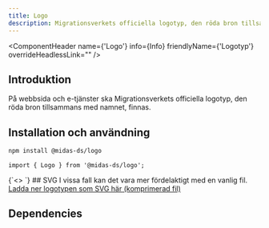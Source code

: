 ```yaml
---
title: Logo
description: Migrationsverkets officiella logotyp, den röda bron tillsammans med namnet
---
```



<ComponentHeader name={'Logo'} info={Info} friendlyName={'Logotyp'} overrideHeadlessLink="" />

## Introduktion

På webbsida och e-tjänster ska Migrationsverkets officiella logotyp, den röda bron tillsammans med namnet, finnas.

## Installation och användning

```bash npm2yarn
npm install @midas-ds/logo
```

```tsx
import { Logo } from '@midas-ds/logo';
```

<LiveCodeBlock scope={{Logo}}>
{`<>
    <Logo/>
    <Logo background/>
    <Logo dark/>
    <Logo dark background/>
    <Logo size={'small'}/>
</>`}
</LiveCodeBlock>
## SVG
I vissa fall kan det vara mer fördelaktigt med en vanlig fil. <a target="_blank" href={ require("/files/Mig_logo_SVG.zip").default } download>Ladda ner logotypen som SVG här (komprimerad fil)</a>

## Dependencies
<ComponentFooter info={Info}/>
